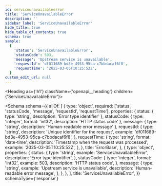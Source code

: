 ```yaml
---
id: serviceunavailableerror
title: 'ServiceUnavailableError'
description: ''
sidebar_label: 'ServiceUnavailableError'
hide_title: true
hide_table_of_contents: true
schema: true
sample:
  {
    'status': 'ServiceUnavailableError',
    'statusCode': 503,
    'message': 'Upstream service is unavailable',
    'requestId': 'df011689-bd3e-4953-95ca-c7bbdacaf6f8',
    'requestTime': '2025-03-05T10:25:52Z',
  }
custom_edit_url: null
---
```



<Heading as={'h1'} className={'openapi__heading'} children={'ServiceUnavailableError'}></Heading>

<Schema
  schema={{
    allOf: [
      {
        type: 'object',
        required: ['status', 'statusCode', 'message', 'requestId', 'requestTime'],
        properties: {
          status: { type: 'string', description: 'Error type identifier' },
          statusCode: { type: 'integer', format: 'int32', description: 'HTTP status code' },
          message: { type: 'string', description: 'Human-readable error message' },
          requestId: {
            type: 'string',
            description: 'Unique identifier for the request',
            example: 'df011689-bd3e-4953-95ca-c7bbdacaf6f8',
          },
          requestTime: {
            type: 'string',
            format: 'date-time',
            description: 'Timestamp when the request was processed',
            example: '2025-03-05T10:25:52Z',
          },
        },
        title: 'ErrorBase',
      },
      {
        type: 'object',
        properties: {
          status: {
            type: 'string',
            example: 'ServiceUnavailableError',
            description: 'Error type identifier',
          },
          statusCode: {
            type: 'integer',
            format: 'int32',
            example: 503,
            description: 'HTTP status code',
          },
          message: {
            type: 'string',
            example: 'Upstream service is unavailable',
            description: 'Human-readable error message',
          },
        },
      },
    ],
    title: 'ServiceUnavailableError',
  }}
  schemaType={'response'}
></Schema>
